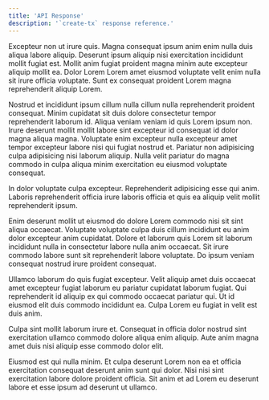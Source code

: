 ```yaml
---
title: 'API Response'
description: '`create-tx` response reference.'
---
```


Excepteur non ut irure quis. Magna consequat ipsum anim enim nulla duis aliqua labore aliquip. Deserunt ipsum aliquip nisi exercitation incididunt mollit fugiat est. Mollit anim fugiat proident magna minim aute excepteur aliquip mollit ea. Dolor Lorem Lorem amet eiusmod voluptate velit enim nulla sit irure officia voluptate. Sunt ex consequat proident Lorem magna reprehenderit aliquip Lorem.

Nostrud et incididunt ipsum cillum nulla cillum nulla reprehenderit proident consequat. Minim cupidatat sit duis dolore consectetur tempor reprehenderit laborum id. Aliqua veniam veniam id quis Lorem ipsum non. Irure deserunt mollit mollit labore sint excepteur id consequat id dolor magna aliqua magna. Voluptate enim excepteur nulla excepteur amet tempor excepteur labore nisi qui fugiat nostrud et. Pariatur non adipisicing culpa adipisicing nisi laborum aliquip. Nulla velit pariatur do magna commodo in culpa aliqua minim exercitation eu eiusmod voluptate consequat.

In dolor voluptate culpa excepteur. Reprehenderit adipisicing esse qui anim. Laboris reprehenderit officia irure laboris officia et quis ea aliquip velit mollit reprehenderit ipsum.

Enim deserunt mollit ut eiusmod do dolore Lorem commodo nisi sit sint aliqua occaecat. Voluptate voluptate culpa duis cillum incididunt eu anim dolor excepteur anim cupidatat. Dolore et laborum quis Lorem sit laborum incididunt nulla in consectetur labore nulla anim occaecat. Sit irure commodo labore sunt sit reprehenderit labore voluptate. Do ipsum veniam consequat nostrud irure proident consequat.

Ullamco laborum do quis fugiat excepteur. Velit aliquip amet duis occaecat amet excepteur fugiat laborum eu pariatur cupidatat laborum fugiat. Qui reprehenderit id aliquip ex qui commodo occaecat pariatur qui. Ut id eiusmod elit duis commodo incididunt ea. Culpa Lorem eu fugiat in velit est duis anim.

Culpa sint mollit laborum irure et. Consequat in officia dolor nostrud sint exercitation ullamco commodo dolore aliqua enim aliquip. Aute anim magna amet duis nisi aliquip esse commodo dolor elit.

Eiusmod est qui nulla minim. Et culpa deserunt Lorem non ea et officia exercitation consequat deserunt anim sunt qui dolor. Nisi nisi sint exercitation labore dolore proident officia. Sit anim et ad Lorem eu deserunt labore et esse ipsum ad deserunt ut ullamco.